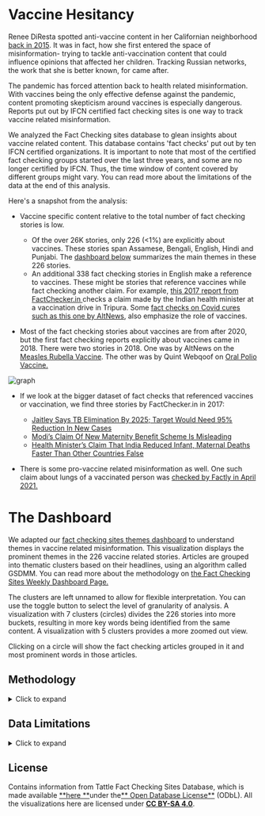 
# Vaccine Hesitancy

Renee DiResta spotted anti-vaccine content in her Californian neighborhood [back in 2015](https://epp.ok.ubc.ca/about/misinformation-age/renee-diresta/). It was in fact, how she first entered the space of misinformation- trying to tackle anti-vaccination content that could influence opinions that affected her children. Tracking Russian networks, the work that she is better known, for came after.

The pandemic has forced attention back to health related misinformation. With vaccines being the only effective defense against the pandemic, content promoting skepticism around vaccines is especially dangerous. Reports put out by IFCN certified fact checking sites is one way to track vaccine related misinformation.

We analyzed the Fact Checking sites database to glean insights about vaccine related content. This database contains 'fact checks' put out by ten IFCN certified organizations. It is important to note that most of the certified fact checking groups started over the last three years, and some are no longer certified by IFCN. Thus, the time window of content covered by different groups might vary. You can read more about the limitations of the data at the end of this analysis.  

Here's a snapshot from the analysis:
- Vaccine specific content relative to the total number of fact checking stories is low.
  - Of the over 26K stories, only 226 (<1%) are explicitly about vaccines. These stories span Assamese, Bengali, English, Hindi and Punjabi. The [dashboard below](#the-dashboard) summarizes the main themes in these 226 stories.
  - An additional 338 fact checking stories in English make a reference to vaccines. These might be stories that reference vaccines while fact checking another claim. For example, [this 2017 report from FactChecker.in ](https://www.factchecker.in/health-ministers-claim-that-india-reduced-infant-maternal-deaths-faster-than-other-countries-false/) checks a claim made by the Indian health minister at a vaccination drive in Tripura. Some [fact checks on Covid cures such as this one by AltNews](https://www.altnews.in/no-dr-ramesh-guptas-zoology-book-does-not-mention-a-cure-for-novel-coronavirus/), also emphasize the role of vaccines. 

- Most of the fact checking stories about vaccines are from after 2020, but the first fact checking reports explicitly about vaccines came in 2018. There were two stories in 2018. One was by AltNews on the [Measles Rubella Vaccine](https://www.altnews.in/the-measles-rubella-mr-vaccine-myths-of-anti-fertility-agents-vaccine-related-deaths/). The other was by Quint Webqoof on [Oral Polio Vaccine.](https://www.thequint.com/news/webqoof/oral-polio-vaccine-contamination-hoax-message)

![graph](../../../images/vaccine-hesitancy-graph.png)

- If we look at the bigger dataset of fact checks that referenced vaccines or vaccination, we find three stories by FactChecker.in in 2017:
  - [Jaitley Says TB Elimination By 2025; Target Would Need 95% Reduction In New Cases](https://www.factchecker.in/jaitley-says-tb-elimination-by-2025-target-would-need-95-reduction-in-new-cases/)
  - [Modi’s Claim Of New Maternity Benefit Scheme Is Misleading](https://www.factchecker.in/modis-claim-of-new-maternity-benefit-scheme-is-misleading/)
  - [Health Minister’s Claim That India Reduced Infant, Maternal Deaths Faster Than Other Countries False](https://www.factchecker.in/health-ministers-claim-that-india-reduced-infant-maternal-deaths-faster-than-other-countries-false/)

- There is some pro-vaccine related misinformation as well. One such claim about lungs of a vaccinated person was [checked by Factly in April 2021.](https://factly.in/this-ct-scan-report-does-not-represent-the-lungs-of-a-covid-19-vaccinated-person/)

# The Dashboard

We adapted our [fact checking sites themes dashboard](https://services.tattle.co.in/khoj/dashboard/) to understand themes in vaccine related misinformation. This visualization displays the prominent themes in the 226 vaccine related stories. Articles are grouped into thematic clusters based on their headlines, using an algorithm called GSDMM. You can read more about the methodology on [the Fact Checking Sites Weekly Dashboard Page.](https://services.tattle.co.in/khoj/dashboard/)

The clusters are left unnamed to allow for flexible interpretation. You can use the toggle button to select the level of granularity of analysis. A visualization with 7 clusters (circles) divides the 226 stories into more buckets, resulting in more key words being identified from the same content. A visualization with 5 clusters provides a more zoomed out view.

Clicking on a circle will show the fact checking articles grouped in it and most prominent words in those articles.

<VaccineHesitancyClusterVisualization />


## Methodology
<details>
<summary>Click to expand</summary>
 
- The data was collected using the [fact checking sites scraper.](https://github.com/tattle-made/tattle-research/blob/master/README.md) The scraper extracts the text as well as media items in stories put out by fact checking sites. 
 - To extract fact checks on vaccines, we filtered stories based on headlines and URLs that contained the word vaccine(s) or vaccination. Since the fact checks can be in different Indian languages, filtering only on headlines is not sufficient. The post URLs often contain the same key words as headlines but are usually in English. The URLs are used as a proxy for translation of key words in headlines.
 - Once the 226 posts were identified, we translated the headlines of non-English posts to English using Google Translate API.
 - The translated headlines were used to generate the dashboard as per the methodology described on the [fact checking sites themes dashboard].(https://services.tattle.co.in/khoj/dashboard/)
  
- To extract fact checking stories that reference vaccines but are not about vaccines, we filtered stories that used the word vaccine(s) or vaccination in the text body, but not in the headline or in the URL. Since the key words used were in English, the stories in this subset were primarily in English. While we could extend this key word search to other languages, we would need support on the terms that we should search for in all the languages covered in the fact checking sites database. Translating the text body of thousands of posts for this analysis isn't feasible for this analysis.
</details>

  
## Data Limitations
<details>
<summary>Click to expand</summary>
This analysis is based on content checked by IFCN certified fact checking sites. Virality is one of the factors that fact checkers consider when selecting social media posts for fact checking, but it isn't the only consideration. The volume or content of stories fact checked is a signal but not a substitute for social media trends analysis.

We parse the primary topic of misinformation from the headline of a story. Manually combing through over a hundred fact checked stories weekly isn't feasible for a small team like Tattle. While headlines are an efficient way to automate summarization of misinformation trends, they can result in some relevant fact checks being left out. For example, this [fact checking story by Boomlive ](https://www.boomlive.in/fake-news/misleading-anti-mask-video-by-indian-youth-goes-viral-9367)is primarily debunking claims around anti-masking. But the video in question also contained claims promoting vaccine hesitancy. Since the headline did not mention the word vaccine, it was excluded from pool of 226 posts used to generate the dashboards.
</details>



## License

Contains information from Tattle Fact Checking Sites Database, which is made available [**here **](https://services.tattle.co.in/khoj/explore)under the[** Open Database License**](https://opendatacommons.org/licenses/odbl/1-0/) (ODbL). All the visualizations here are licensed under [**CC BY-SA 4.0**](https://creativecommons.org/licenses/by-sa/4.0/).
